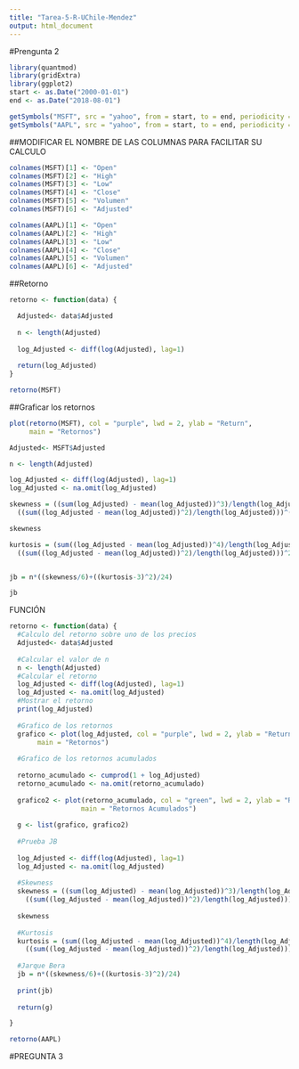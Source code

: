 ```yaml
---
title: "Tarea-5-R-UChile-Mendez"
output: html_document
---
```


#Prengunta 2

```r
library(quantmod)
library(gridExtra)
library(ggplot2)
start <- as.Date("2000-01-01")
end <- as.Date("2018-08-01")

getSymbols("MSFT", src = "yahoo", from = start, to = end, periodicity = "monthly")
getSymbols("AAPL", src = "yahoo", from = start, to = end, periodicity = "monthly") 

```

##MODIFICAR EL NOMBRE DE LAS COLUMNAS PARA FACILITAR SU CALCULO

```r
colnames(MSFT)[1] <- "Open"
colnames(MSFT)[2] <- "High"
colnames(MSFT)[3] <- "Low"
colnames(MSFT)[4] <- "Close"
colnames(MSFT)[5] <- "Volumen"
colnames(MSFT)[6] <- "Adjusted"

colnames(AAPL)[1] <- "Open"
colnames(AAPL)[2] <- "High"
colnames(AAPL)[3] <- "Low"
colnames(AAPL)[4] <- "Close"
colnames(AAPL)[5] <- "Volumen"
colnames(AAPL)[6] <- "Adjusted"
```


###############################
##Retorno

```r
retorno <- function(data) {

  Adjusted<- data$Adjusted
  
  n <- length(Adjusted)
  
  log_Adjusted <- diff(log(Adjusted), lag=1)
  
  return(log_Adjusted)
}

retorno(MSFT)
```

#################################

##Graficar los retornos

```r
plot(retorno(MSFT), col = "purple", lwd = 2, ylab = "Return",
     main = "Retornos")
```

##################################


```r
Adjusted<- MSFT$Adjusted

n <- length(Adjusted)

log_Adjusted <- diff(log(Adjusted), lag=1)
log_Adjusted <- na.omit(log_Adjusted)

skewness = ((sum(log_Adjusted) - mean(log_Adjusted))^3)/length(log_Adjusted)/
  ((sum((log_Adjusted - mean(log_Adjusted))^2)/length(log_Adjusted)))^(3/2)

skewness

kurtosis = (sum((log_Adjusted - mean(log_Adjusted))^4)/length(log_Adjusted))/
  ((sum((log_Adjusted - mean(log_Adjusted))^2)/length(log_Adjusted)))^2


jb = n*((skewness/6)+((kurtosis-3)^2)/24)

jb
```


###################### FUNCIÓN ###########################

```r
retorno <- function(data) {
  #Calculo del retorno sobre uno de los precios
  Adjusted<- data$Adjusted
  
  #Calcular el valor de n
  n <- length(Adjusted)
  #Calcular el retorno
  log_Adjusted <- diff(log(Adjusted), lag=1)
  log_Adjusted <- na.omit(log_Adjusted)
  #Mostrar el retorno
  print(log_Adjusted)
  
  #Grafico de los retornos
  grafico <- plot(log_Adjusted, col = "purple", lwd = 2, ylab = "Return",
       main = "Retornos")
  
  #Grafico de los retornos acumulados
  
  retorno_acumulado <- cumprod(1 + log_Adjusted)
  retorno_acumulado <- na.omit(retorno_acumulado)
  
  grafico2 <- plot(retorno_acumulado, col = "green", lwd = 2, ylab = "Return",
                  main = "Retornos Acumulados") 
  
  g <- list(grafico, grafico2)
  
  #Prueba JB
  
  log_Adjusted <- diff(log(Adjusted), lag=1)
  log_Adjusted <- na.omit(log_Adjusted)
  
  #Skewness
  skewness = ((sum(log_Adjusted) - mean(log_Adjusted))^3)/length(log_Adjusted)/
    ((sum((log_Adjusted - mean(log_Adjusted))^2)/length(log_Adjusted)))^(3/2)
  
  skewness
  
  #Kurtosis
  kurtosis = (sum((log_Adjusted - mean(log_Adjusted))^4)/length(log_Adjusted))/
    ((sum((log_Adjusted - mean(log_Adjusted))^2)/length(log_Adjusted)))^2
  
  #Jarque Bera
  jb = n*((skewness/6)+((kurtosis-3)^2)/24)
  
  print(jb)
  
  return(g)

}

retorno(AAPL)

```

#PREGUNTA 3






